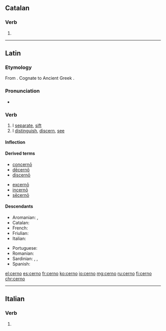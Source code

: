 ==Catalan==

===Verb===
{{head|ca|verb form}}

# {{ca-verb form of|p=1|n=sg|t=pres|m=ind|cerndre}}

----

==Latin==

===Etymology===
From {{etyl|ine-pro|la}} {{m|ine-pro|*krey-}}. Cognate to Ancient Greek {{term|κρίνω|tr=krínō|lang=grc}}.

===Pronunciation===
* {{la-pronunc|cernō}}

===Verb===
{{la-verb|cerno|cernō|cernere|cernere|crevi|crēvī|cretum|crētum}}

# I [[separate]], [[sift]]
# I [[distinguish]], [[discern]], [[see]]

====Inflection====
{{la-conj-3rd|cern|crēv|crēt}}

====Derived terms====
{{top2}}
* [[concerno#Latin|concernō]]
* [[decerno|dēcernō]]
* [[discerno#Latin|discernō]]
{{mid2}}
* [[excerno|excernō]]
* [[incerno|incernō]]
* [[secerno#Latin|sēcernō]]
{{bottom}}

====Descendants====
{{top2}}
* Aromanian: {{l|rup|ntsernu}}, {{l|rup|ntsearnire}}
* Catalan: {{l/ca|cerndre}}
* French: {{l/fr|cerner}}
* Friulian: {{l|fur|cerni}}
* Italian: {{l|it|cernere}}
{{mid2}}
* Portuguese: {{l/pt|cernir}}
* Romanian: {{l|ro|cerne}}
* Sardinian: {{l|sc|cèrri}}, {{l|sc|cèrriri}}, {{l|sc|chèrrere}}
* Spanish: {{l/es|cerner}}
{{bottom}}

[[el:cerno]]
[[es:cerno]]
[[fr:cerno]]
[[ko:cerno]]
[[io:cerno]]
[[mg:cerno]]
[[ru:cerno]]
[[fi:cerno]]
[[chr:cerno]]

----
==Italian==

===Verb===
{{head|it|verb form}}

# {{conjugation of|cernere||1|s|pres|ind|lang=it}}

{{rfc-auto}}